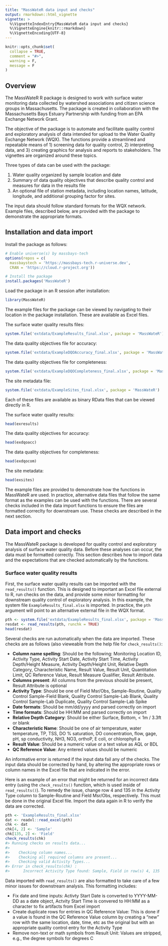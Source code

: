 ```yaml
---
title: "MassWateR data input and checks"
output: rmarkdown::html_vignette
vignette: >
  %\VignetteIndexEntry{MassWateR data input and checks}
  %\VignetteEngine{knitr::rmarkdown}
  %\VignetteEncoding{UTF-8}
---
```


```r
knitr::opts_chunk$set(
  collapse = TRUE,
  comment = "#>", 
  warning = F, 
  message = F
)
```

## Overview 

The MassWateR R package is designed to work with surface water monitoring data collected by watershed associations and citizen science groups in Massachusetts.  The package is created in collaboration with the Massachusetts Bays Estuary Partnership with funding from an EPA Exchange Network Grant. 

The objective of the package is to automate and facilitate quality control and exploratory analysis of data intended for upload to the Water Quality Exchange Network (WQX).  The functions provide a streamlined and repeatable means of 1) screening data for quality control, 2) interpreting data, and 3) creating graphics for analysis and reports to stakeholders.  The vignettes are organized around these topics. 

Three types of data can be used with the package: 

1. Water quality \emph{results} organized by sample location and date
2. Summary of data quality objectives that describe quality control \emph{accuracy} and \emph{completeness} measures for data in the results file
3. An optional file of station metadata, including location names, latitude, longitude, and additional grouping factor for sites. 

The input data should follow standard formats for the WQX network. Example files, described below, are provided with the package to demonstrate the appropriate formats. 

## Installation and data import

Install the package as follows:

```r
# Enable universe(s) by massbays-tech
options(repos = c(
  massbaystech = 'https://massbays-tech.r-universe.dev',
  CRAN = 'https://cloud.r-project.org'))

# Install the package
install.packages('MassWateR')
```

Load the package in an R session after installation:

```r
library(MassWateR)
```

The example files for the package can be viewed by navigating to their location in the package installation. These are available as Excel files. 

The surface water quality results files: 

```r
system.file('extdata/ExampleResults_final.xlsx', package = 'MassWateR')
```

The data quality objectives file for accuracy: 

```r
system.file('extdata/ExampleDQOAccuracy_final.xlsx', package = 'MassWateR')
```

The data quality objectives file for completeness: 

```r
system.file('extdata/ExampleDQOCompleteness_final.xlsx', package = 'MassWateR')
```

The site metadata file:

```r
system.file('extdata/ExampleSites_final.xlsx', package = 'MassWateR')
```

Each of these files are available as binary RData files that can be viewed directly in R.

The surface water quality results: 

```r
head(exresults)
```

The data quality objectives for accuracy: 

```r
head(exdqoacc)
```

The data quality objectives for completeness: 

```r
head(exdqocom)
```

The site metadata:

```r
head(exsites)
```

The example files are provided to demonstrate how the functions in MassWateR are used.  In practice, alternative data files that follow the same format as the examples can be used with the functions.  There are several checks included in the data import functions to ensure the files are formatted correclty for downstream use.  These checks are described in the next section. 

## Data import and checks

The MassWateR package is developed for quality control and exploratory analysis of surface water quality data.  Before these analyses can occur, the data must be formatted correctly.  This section describes how to import data and the expectations that are checked automatically by the functions.  

### Surface water quality results

First, the surface water quality results can be imported with the `read_results()` function.  This is designed to important an Excel file external to R, run checks on the data, and provide some minor formatting for downstream quality control of exploratory analysis.  In this example, the system file `ExampleResults_final.xlsx` is imported.  In practice, the `pth` argument will point to an alternative external file in the WQX format. 

```r
pth <- system.file('extdata/ExampleResults_final.xlsx', package = 'MassWateR')
resdat <- read_results(pth, runchk = TRUE)
head(resdat)
```

Several checks are run automatically when the data are imported.  These checks are as follows (also vieweable from the help file for `check_results()`: 

* __Column name spelling__: Should be the following: Monitoring Location ID, Activity Type, Activity Start Date, Activity Start Time, Activity Depth/Height Measure, Activity Depth/Height Unit, Relative Depth Category, Characteristic Name, Result Value, Result Unit, Quantitation Limit, QC Reference Value, Result Measure Qualifier, Result Attribute.
* __Columns present__: All columns from the previous should be present, Result Attribute is optional
* __Activity Type__: Should be one of Field Msr/Obs, Sample-Routine, Quality Control Sample-Field Blank, Quality Control Sample-Lab Blank, Quality Control Sample-Lab Duplicate, Quality Control Sample-Lab Spike
* __Date formats__: Should be mm/dd/yyyy and parsed correctly on import
* __Time formats__: Should be HH:MM and parsed correctly on import
* __Relative Depth Category__: Should be either Surface, Bottom, < 1m / 3.3ft or blank
* __Characteristic Name__: Should be one of air temperature, water temperature, TP, TSS, DO % saturation, DO concentration, flow, gage, pH, sp conductivity, NH3, NO3, orthoP, E coli, or chlorophyll a
* __Result Value__: Should be a numeric value or a text value as AQL or BDL
* __QC Reference Value__: Any entered values should be numeric

An informative error is returned if the input data fail any of the checks.  The input data should be corrected by hand, by altering the appropriate rows or column names in the Excel file that are indicated in the error.  

Here is an example of an error that might be returned for an incorrect data entry (using the `check_results()` function, which is used inside of `read_results()`). To remedy the issue, change row 4 and 135 in the Activity Type column to Sample-Routine and Field Msr/Obs, respectively.  This must be done in the original Excel file.  Import the data again in R to verify the data are corrected.

```r
pth <- 'ExampleResults_final.xlsx'
dat <- readxl::read_excel(pth)
chk <- dat
chk[4, 2] <- 'Sample'
chk[135, 2] <- 'Field'
check_results(chk)
#> Running checks on results data...
#> 
#> 	  Checking column names...
#> 	  Checking all required columns are present...
#> 	  Checking valid Activity Types...
#> Error in check_results(chk) : 
#>   	Incorrect Activity Type found: Sample, Field in row(s) 4, 135
```

Data imported with `read_results()` are also formatted to take care of a few minor issues for downstream analysis.  This formatting includes: 

* Fix date and time inputs: Activty Start Date is converted to YYYY-MM-DD as a date object, Actvity Start Time is convered to HH:MM as a character to fix artifacts from Excel import
* Create duplicate rows for entries in QC Reference Value: This is done if a value is found in the QC Reference Value column by creating a “new” row with the same location, date, time, etc as the original but with an appropriate quality control entry for the Activity Type
* Remove non-text or math symbols from Result Unit: Values are stripped, e.g., the degree symbols for degrees C
